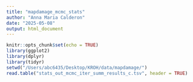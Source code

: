 ```yaml
---
title: "mapdamage_mcmc_stats"
author: "Anna Maria Calderon"
date: "2025-05-08"
output: html_document
---
```


```r
knitr::opts_chunk$set(echo = TRUE)
library(ggplot2)
library(dplyr)
library(tidyr)
setwd("/Users/abc6435/Desktop/KROH/data/mapdamage/")
read.table("stats_out_mcmc_iter_summ_results_c.tsv", header = TRUE)
```
